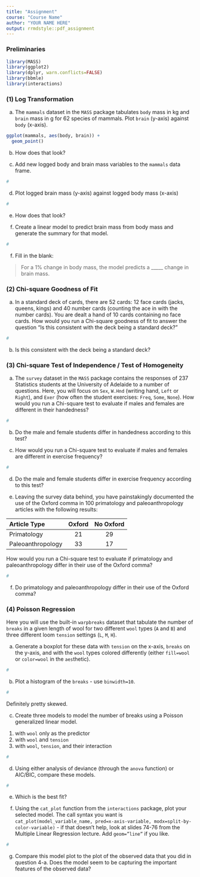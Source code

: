 ```yaml
---
title: "Assignment"
course: "Course Name"
author: "YOUR NAME HERE"
output: rrmdstyle::pdf_assignment
---
```


### Preliminaries

```r
library(MASS)
library(ggplot2)
library(dplyr, warn.conflicts=FALSE)
library(bbmle)
library(interactions)
```

### (1) Log Transformation

a) The `mammals` dataset in the `MASS` package tabulates `body` mass in kg and `brain` mass in g for 62 species of mammals. Plot `brain` (y-axis) against `body` (x-axis).

```r
ggplot(mammals, aes(body, brain)) +
  geom_point()
```

b) How does that look?

> 

c) Add new logged body and brain mass variables to the `mammals` data frame.

```r
#
```

d) Plot logged brain mass (y-axis) against logged body mass (x-axis)

```r
#
```

e) How does that look?

> 

f) Create a linear model to predict brain mass from body mass and generate the summary for that model.

```r
#
```

f) Fill in the blank:

> For a 1% change in body mass, the model predicts a _____ change in brain mass.

### (2) Chi-square Goodness of Fit

a) In a standard deck of cards, there are 52 cards: 12 face cards (jacks, queens, kings) and 40 number cards (counting the ace in with the number cards). You are dealt a hand of 10 cards containing no face cards. How would you run a Chi-square goodness of fit to answer the question "Is this consistent with the deck being a standard deck?"

```r
#
```

b) Is this consistent with the deck being a standard deck?

> 

### (3) Chi-square Test of Independence / Test of Homogeneity

a) The `survey` dataset in the `MASS` package contains the responses of 237 Statistics students at the University of Adelaide to a number of questions. Here, you will focus on `Sex`, `W.Hnd` (writing hand, `Left` or `Right`), and `Exer` (how often the student exercises: `Freq`, `Some`, `None`). How would you run a Chi-square test to evaluate if males and females are different in their handedness?

```r
#
```

b) Do the male and female students differ in handedness according to this test?

> 

c) How would you run a Chi-square test to evaluate if males and females are different in exercise frequency?

```r
#
```

d) Do the male and female students differ in exercise frequency according to this test?

> 

e) Leaving the survey data behind, you have painstakingly documented the use of the Oxford comma in 100 primatology and paleoanthropology articles with the following results:

| Article Type      |  Oxford   | No Oxford |
|:------------------|:---------:|:---------:|
| Primatology       |    21     |     29    |
| Paleoanthropology |    33     |     17    |

How would you run a Chi-square test to evaluate if primatology and paleoanthropology differ in their use of the Oxford comma?

```r
#
```

f) Do primatology and paleoanthropology differ in their use of the Oxford comma?

> 

### (4) Poisson Regression

Here you will use the built-in `warpbreaks` dataset that tabulate the number of `breaks` in a given length of wool for two different `wool` types (`A` and `B`) and three different loom `tension` settings (`L`, `M`, `H`).

a) Generate a boxplot for these data with `tension` on the x-axis, `breaks` on the y-axis, and with the `wool` types colored differently (either `fill=wool` or `color=wool` in the `aes`thetic).

```r
#
```

b) Plot a histogram of the `breaks` - use `binwidth=10`.

```r
#
```

Definitely pretty skewed.

c) Create three models to model the number of breaks using a Poisson generalized linear model.
1. with `wool` only as the predictor
2. with `wool` and `tension`
3. with `wool`, `tension`, and their interaction

```r
#
```

d) Using either analysis of deviance (through the `anova` function) or AIC/BIC, compare these models.

```r
#
```

e) Which is the best fit?

> 

f) Using the `cat_plot` function from the `interactions` package, plot your selected model. The call syntax you want is `cat_plot(model_variable_name, pred=x-axis-variable, modx=split-by-color-variable)` - if that doesn’t help, look at slides 74-76 from the Multiple Linear Regression lecture. Add `geom=”line”` if you like.

```r
#
```

g) Compare this model plot to the plot of the observed data that you did in question 4-a. Does the model seem to be capturing the important features of the observed data?

> 
